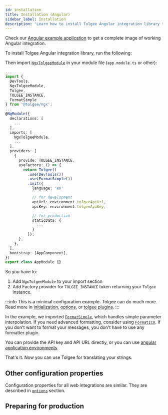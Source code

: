 ```yaml
---
id: installation
title: Installation (Angular)
sidebar_label: Installation
description: 'Learn how to install Tolgee Angular integration library to use Tolgee for translating your strings. Check also Angular example application. '
---
```



Check our [Angular example application](https://github.com/tolgee/ngx-example) to get a complete image of working Angular integration.

To install Tolgee Angular integration library, run the following:

<InstallationTabs lib="@tolgee/ngx" />

Then import [`NgxTolgeeModule`](/integrations/angular/api.mdx#ngxtolgeemodule) in your module file
(`app.module.ts` or other):

```typescript
...
import {
  DevTools,
  NgxTolgeeModule,
  Tolgee,
  TOLGEE_INSTANCE,
  FormatSimple
} from '@tolgee/ngx';
...
@NgModule({
  declarations: [
    ...
  ],
  imports: [
    NgxTolgeeModule,
    ...
  ],
  providers: [
    {
      provide: TOLGEE_INSTANCE,
      useFactory: () => {
        return Tolgee()
          .use(DevTools())
          .use(FormatSimple())
          .init({
            language: 'en'

            // for development
            apiUrl: environment.tolgeeApiUrl,
            apiKey: environment.tolgeeApiKey,

            // for production
            staticData: {
              ...
            }
          });
      },
    },
  ],
  bootstrap: [AppComponent],
})
export class AppModule {}
```

So you have to:

1. Add `NgxTolgeeModule` to your import section
2. Add Factory provider for `TOLGEE_INSTANCE` token returning your `Tolgee` instance.

:::info
This is a minimal configuration example. Tolgee can do much more. Read more in [initialization](/initialization.mdx),
[options](/api/core_package/options.mdx), or [tolgee plugins](/api/web_package/plugins.mdx).
:::

In the example, we imported [`FormatSimple`](/formatting.mdx#simple-formatter), which handles simple parameter interpolation.
If you need advanced formatting, consider using [`FormatICU`](/formatting.mdx#icu-formatter).
If you don't want to format your messages, you don't have to use any formatter plugin.

You can provide the API key and API URL directly, or you can use
[angular application environments](https://angular.io/guide/build#configuring-application-environments).

That's it. Now you can use Tolgee for translating your strings.

## Other configuration properties

Configuration properties for all web integrations are similar. They are described in [`options`](/api/core_package/options.mdx)
section.

## Preparing for production

<PreparingForProduction />

